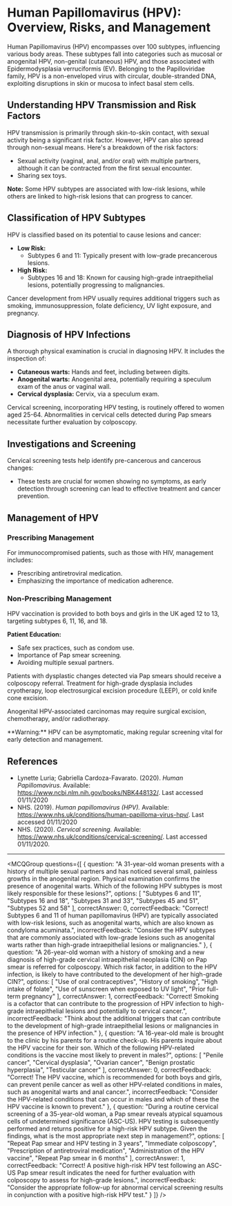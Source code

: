
# Human Papillomavirus (HPV): Overview, Risks, and Management

Human Papillomavirus (HPV) encompasses over 100 subtypes, influencing various body areas. These subtypes fall into categories such as mucosal or anogenital HPV, non-genital (cutaneous) HPV, and those associated with Epidermodysplasia verruciformis (EV). Belonging to the Papilloviridae family, HPV is a non-enveloped virus with circular, double-stranded DNA, exploiting disruptions in skin or mucosa to infect basal stem cells.

## Understanding HPV Transmission and Risk Factors

HPV transmission is primarily through skin-to-skin contact, with sexual activity being a significant risk factor. However, HPV can also spread through non-sexual means. Here's a breakdown of the risk factors:

- Sexual activity (vaginal, anal, and/or oral) with multiple partners, although it can be contracted from the first sexual encounter.
- Sharing sex toys.

**Note:** Some HPV subtypes are associated with low-risk lesions, while others are linked to high-risk lesions that can progress to cancer.

## Classification of HPV Subtypes

HPV is classified based on its potential to cause lesions and cancer:

- **Low Risk:**
  - Subtypes 6 and 11: Typically present with low-grade precancerous lesions.
- **High Risk:**
  - Subtypes 16 and 18: Known for causing high-grade intraepithelial lesions, potentially progressing to malignancies.

Cancer development from HPV usually requires additional triggers such as smoking, immunosuppression, folate deficiency, UV light exposure, and pregnancy.

## Diagnosis of HPV Infections

A thorough physical examination is crucial in diagnosing HPV. It includes the inspection of:

- **Cutaneous warts:** Hands and feet, including between digits.
- **Anogenital warts:** Anogenital area, potentially requiring a speculum exam of the anus or vaginal wall.
- **Cervical dysplasia:** Cervix, via a speculum exam.

Cervical screening, incorporating HPV testing, is routinely offered to women aged 25-64. Abnormalities in cervical cells detected during Pap smears necessitate further evaluation by colposcopy.

## Investigations and Screening

Cervical screening tests help identify pre-cancerous and cancerous changes:

- These tests are crucial for women showing no symptoms, as early detection through screening can lead to effective treatment and cancer prevention.

## Management of HPV

### Prescribing Management

For immunocompromised patients, such as those with HIV, management includes:

- Prescribing antiretroviral medication.
- Emphasizing the importance of medication adherence.

### Non-Prescribing Management

HPV vaccination is provided to both boys and girls in the UK aged 12 to 13, targeting subtypes 6, 11, 16, and 18.

**Patient Education:**
- Safe sex practices, such as condom use.
- Importance of Pap smear screening.
- Avoiding multiple sexual partners.

Patients with dysplastic changes detected via Pap smears should receive a colposcopy referral. Treatment for high-grade dysplasia includes cryotherapy, loop electrosurgical excision procedure (LEEP), or cold knife cone excision.

Anogenital HPV-associated carcinomas may require surgical excision, chemotherapy, and/or radiotherapy.

<Callout emoji="⚠️">
**Warning:** HPV can be asymptomatic, making regular screening vital for early detection and management.
</Callout>

## References

- Lynette Luria; Gabriella Cardoza-Favarato. (2020). _Human Papillomavirus._ Available: https://www.ncbi.nlm.nih.gov/books/NBK448132/. Last accessed 01/11/2020
- NHS. (2019). _Human papillomavirus (HPV)._ Available: https://www.nhs.uk/conditions/human-papilloma-virus-hpv/. Last accessed 01/11/2020
- NHS. (2020). _Cervical screening._ Available: https://www.nhs.uk/conditions/cervical-screening/. Last accessed 01/11/2020.

---

<MCQGroup questions={[
  {
    question: "A 31-year-old woman presents with a history of multiple sexual partners and has noticed several small, painless growths in the anogenital region. Physical examination confirms the presence of anogenital warts. Which of the following HPV subtypes is most likely responsible for these lesions?",
    options: [
      "Subtypes 6 and 11",
      "Subtypes 16 and 18",
      "Subtypes 31 and 33",
      "Subtypes 45 and 51",
      "Subtypes 52 and 58"
    ],
    correctAnswer: 0,
    correctFeedback: "Correct! Subtypes 6 and 11 of human papillomavirus (HPV) are typically associated with low-risk lesions, such as anogenital warts, which are also known as condyloma acuminata.",
    incorrectFeedback: "Consider the HPV subtypes that are commonly associated with low-grade lesions such as anogenital warts rather than high-grade intraepithelial lesions or malignancies."
  },
  {
    question: "A 26-year-old woman with a history of smoking and a new diagnosis of high-grade cervical intraepithelial neoplasia (CIN) on Pap smear is referred for colposcopy. Which risk factor, in addition to the HPV infection, is likely to have contributed to the development of her high-grade CIN?",
    options: [
      "Use of oral contraceptives",
      "History of smoking",
      "High intake of folate",
      "Use of sunscreen when exposed to UV light",
      "Prior full-term pregnancy"
    ],
    correctAnswer: 1,
    correctFeedback: "Correct! Smoking is a cofactor that can contribute to the progression of HPV infection to high-grade intraepithelial lesions and potentially to cervical cancer.",
    incorrectFeedback: "Think about the additional triggers that can contribute to the development of high-grade intraepithelial lesions or malignancies in the presence of HPV infection."
  },
  {
    question: "A 16-year-old male is brought to the clinic by his parents for a routine check-up. His parents inquire about the HPV vaccine for their son. Which of the following HPV-related conditions is the vaccine most likely to prevent in males?",
    options: [
      "Penile cancer",
      "Cervical dysplasia",
      "Ovarian cancer",
      "Benign prostatic hyperplasia",
      "Testicular cancer"
    ],
    correctAnswer: 0,
    correctFeedback: "Correct! The HPV vaccine, which is recommended for both boys and girls, can prevent penile cancer as well as other HPV-related conditions in males, such as anogenital warts and anal cancer.",
    incorrectFeedback: "Consider the HPV-related conditions that can occur in males and which of these the HPV vaccine is known to prevent."
  },
  {
    question: "During a routine cervical screening of a 35-year-old woman, a Pap smear reveals atypical squamous cells of undetermined significance (ASC-US). HPV testing is subsequently performed and returns positive for a high-risk HPV subtype. Given the findings, what is the most appropriate next step in management?",
    options: [
      "Repeat Pap smear and HPV testing in 3 years",
      "Immediate colposcopy",
      "Prescription of antiretroviral medication",
      "Administration of the HPV vaccine",
      "Repeat Pap smear in 6 months"
    ],
    correctAnswer: 1,
    correctFeedback: "Correct! A positive high-risk HPV test following an ASC-US Pap smear result indicates the need for further evaluation with colposcopy to assess for high-grade lesions.",
    incorrectFeedback: "Consider the appropriate follow-up for abnormal cervical screening results in conjunction with a positive high-risk HPV test."
  }
]} />